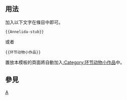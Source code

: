 <includeonly><!-- 在這裡加入模板的保護標識 --></includeonly><noinclude>{{template doc page viewed directly}}</noinclude>
<!-- 在本行下編輯模板說明 -->

== 用法 ==
加入以下文字在條目中即可。
<pre>{{Annelida-stub}}</pre>
或者
<pre>{{环节动物小作品}}</pre>
置放本模板的頁面將自動加入[[:Category:环节动物小作品]]中。
== 參見 ==

<includeonly>
<!-- 本行下加入模板的分類 -->
[[Category:動物小作品模板|A]]
<!-- 本行下加入模板的跨語言鏈接 -->

</includeonly>